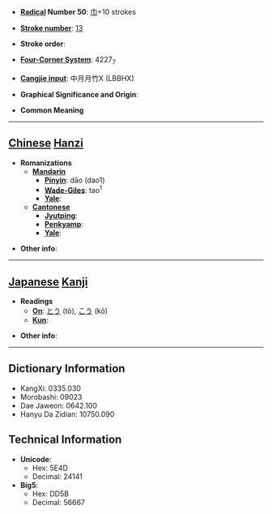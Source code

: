 * '''[[Wiktionary:Chinese radical index| Radical]] Number 50''': [[Wiktionary:Chinese radical index 巾|巾]]+10 strokes

* '''[[Wiktionary:Chinese total strokes index|Stroke number]]''': [[Wiktionary:Chinese total strokes index 13|13]]

* '''Stroke order''': 

* '''[[Wiktionary:Chinese four corner index|Four-Corner System]]''': 4227<sub>7</sub>

* '''[[Wiktionary:Chinese Cangjie index|Cangjie input]]''': 中月月竹X (LBBHX)

* '''Graphical Significance and Origin''': 

* '''Common Meaning'''

----

== [[Chinese]] [[Hanzi]] ==

* '''Romanizations'''
** '''[[Mandarin]]'''
*** '''[[Pinyin]]''': dāo (dao1)
*** '''[[Wade-Giles]]''': tao<sup>1</sup>
*** '''[[Yale]]''': 
** '''[[Cantonese]]'''
*** '''[[Jyutping]]''':
*** '''[[Penkyamp]]''': 
*** '''[[Yale]]''': 

* '''Other info''': 

----

== [[Japanese]] [[Kanji]] ==

* '''Readings'''
** '''[[On]]''': [[とう]] (tō), [[こう]] (kō)
** '''[[Kun]]''': 

* '''Other info''':  

----

== Dictionary Information ==

* KangXi: 0335.030
* Morobashi: 09023
* Dae Jaweon: 0642.100
* Hanyu Da Zidian: 10750.090

== Technical Information ==

* '''Unicode''':
** Hex: 5E4D
** Decimal: 24141
* '''Big5''':
** Hex: DD5B
** Decimal: 56667